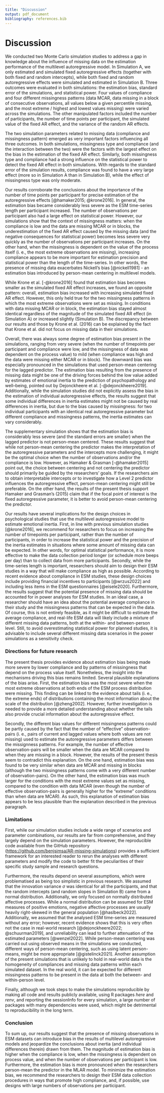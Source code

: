 ```yaml
---
title: "Discussion"
output: pdf_document
bibliography: references.bib
---
```


\newpage

# Discussion

We conducted two Monte Carlo simulation studies to address a gap in knowledge about the influence of missing data on the estimation performance of the multilevel autoregressive model. In Simulation A, we only estimated and simulated fixed autoregressive effects (together with both fixed and random intercepts), while both fixed and random autoregressive effects were simulated and estimated in Simulation B. Three outcomes were evaluated in both simulations: the estimation bias, standard error of the simulations, and statistical power. Four values of compliance and four different missingness patterns (data MCAR, data missing in a block of consecutive observations, all values below a given percentile missing, and the most extreme / highest and lowest values missing) were varied across the simulations. The other manipulated factors included the number of participants, the number of time points per participant, the simulated value of the fixed AR effect, and the variance of the random AR effects.

The two simulation parameters related to missing data (compliance and missingness pattern) emerged as very important factors influencing all three outcomes. In both simulations, missingness type and compliance (and the interaction between the two) were the factors with the largest effect on the bias in the estimation of the fixed AR effect. Similarly, both missingness type and compliance had a strong influence on the statistical power to detect the fixed AR effect in both simulations. With regards to the standard error of the simulation results, compliance was found to have a very large effect (more so in Simulation A than in Simulation B), while the effect of missingness type was only moderate.

Our results corroborate the conclusions about the importance of the number of time points per participant for precise estimation of the autoregressive effects [@hamaker2015; @krone2016]. In general, the estimation bias became considerably less severe as the ESM time-series length per participant increased. The number of observations per participant also had a large effect on statistical power. However, our simulations show that the context of missingness matters: when the compliance is low and the data are missing MCAR or in blocks, the underestimation of the fixed AR effect caused by the missing data (and the negative consequences for statistical power) becomes less severe very quickly as the number of observations per participant increases. On the other hand, when the missingness is dependent on the value of the process itself (i. e., the most extreme observations are missing), increasing compliance appears to be more important for estimation precision and statistical power than the length of the time-series. In other words, the presence of missing data exacerbates Nickell's bias [@nickell1981] - an estimation bias introduced by person-mean centering in multilevel models.

While Krone et al. [-@krone2016] found that estimation bias becomes smaller as the simulated fixed AR effect increases, we found an opposite pattern: overall, estimation bias increased with increasing simulated fixed AR effect. However, this only held true for the two missingness patterns in which the most extreme observations were set as missing. In conditions with data missing MCAR or in block, the estimation bias stayed almost identical regardless of the magnitude of the simulated fixed AR effect (in Simulation A) or increased slightly (Simulation B). The discrepancy between our results and those by Krone et al. (2016) can be explained by the fact that Krone et al. did not focus on missing data in their simulations.

Overall, there was always some degree of estimation bias present in the simulations, ranging from very severe (when the number of timepoints per participant and compliance were low, and the missingness of data was dependent on the process value) to mild (when compliance was high and the data were missing either MCAR or in block). The downward bias was especially pronounced in the simulations that used person-mean centering for the lagged predictor. The estimation bias resulting from the presence of missing data might be one of the driving forces behind the low value added by estimates of emotional inertia to the prediction of psychopathology and well--being, pointed out by Dejonckheere et al. [-@dejonckheere2019]. Additionally, while the simulation studies did not explicitly assess the bias in the estimation of individual autoregressive effects, the results suggest that some individual differences in inertia estimates might not be caused by real differences in inertia, but due to the bias caused by missingness: for two individual participants with an identical real autoregressive parameter but different compliance and missingness patterns, the inertia estimates can vary considerably.

The supplementary simulation shows that the estimation bias is considerably less severe (and the standard errors are smaller) when the lagged predictor is not person-mean centered. These results suggest that while not person-mean centering the predictor makes the interpretation of the autoregressive parameters and the intercepts more challenging, it might be the optimal choice when the number of observations and/or the compliance is low. However, as Hamaker & Grasman [-@hamaker2015] point out, the choice between centering and not centering the predictor should primarily be guided by the researchers' goals. If the researchers aim to obtain interpretable intercepts or to investigate how a Level 2 predictor influences the autoregressive effect, person-mean centering might still be preferable. On the other hand, the results of the present thesis support Hamaker and Grasman's (2015) claim that if the focal point of interest is the fixed autoregressive parameter, it is better to avoid person-mean centering the predictor.

Our results have several implications for the design choices in psychological studies that use the multilevel autoregressive model to estimate emotional inertia. First, in line with previous simulation studies [@krone2016], we recommend for researchers to focus on increasing the number of timepoints per participant, rather than the number of participants, in order to increase the statistical power and the precision of the inertia estimates in situations where some amount of missing data can be expected. In other words, for optimal statistical performance, it is more effective to make the data collection period longer (or schedule more beeps per day) than to collect data from more participants. Secondly, while the time-series length is important, researchers should aim to design their ESM studies in a way that will make compliance as high as possible. According to recent evidence about compliance in ESM studies, these design choices include providing financial incentives to participants [@wrzus2022] and including less items in the ESM questionnaires [@eisele2020]. Furthermore, the results suggest that the potential presence of missing data should be accounted for in power analyses for ESM studies. In an ideal case, a researcher should have an idea about the potential average compliance in their study and the missingness patterns that can be expected in the data. Of course, this is not entirely feasible, as it might be difficult to estimate the average compliance, and real-life ESM data will likely include a mixture of different missing data patterns, both at the within- and between-person level. Still, to avoid overestimating statistical power for planned studies, it is advisable to include several different missing data scenarios in the power simulations as a sensitivity check.

### Directions for future research

The present thesis provides evidence about estimation bias being made more severe by lower compliance and by patterns of missingness that depend on the process value itself. Nonetheless, the insight into the mechanisms driving this bias remains limited. Several plausible explanations of the bias arise. First, the estimation bias was the most severe when the most extreme observations at both ends of the ESM process distribution were missing. This finding can be linked to the evidence about tails (i. e., the extreme ends) of distributions containing the most information about the scale of the distribution [@zheng2002]. However, further investigation is needed to provide a more detailed understanding about whether the tails also provide crucial information about the autoregressive effect.

Secondly, the different bias values for different missingness patterns could be partly caused by the fact that the number of "effective" observation-pairs (i. e., pairs of current and lagged values where both values are not missing) used to estimate the autoregressive parameters differs between the missignness patterns. For example, the number of effective observation-pairs will be smaller when the data are MCAR compared to when they are missing in a block. However, the results of the present thesis seem to contradict this explanation. On the one hand, estimation bias was found to be very similar when data are MCAR and missing in blocks (although the two missingness patterns come with a very different number of observation-pairs). On the other hand, the estimation bias was much larger for the conditions with the most extreme values set as missing, compared to the condition with data MCAR (even though the number of effective observation-pairs is generally higher for the "extreme" conditions than when data are MCAR). As such, this explanation of estimation bias appears to be less plausible than the explanation described in the previous paragraph.

### Limitations

First, while our simulation studies include a wide range of scenarios and parameter combinations, our results are far from comprehensive, and they largely depend on the simulation parameters. However, the reproducible code available from the GitHub repository (<https://github.com/benjsimsa/AR-missing-simulations>) provides a sufficient framework for an interested reader to rerun the analyses with different parameters and modify the code to better fit the peculiarities of their specific study sample and research questions.

Furthermore, the results depend on several assumptions, which were problematised as being too simplistic in previous research. We assumed that the innovation variance $\sigma$ was identical for all the participants, and that the random intercepts (and random slopes in Simulation B) came from a normal distribution. Additionally, we only focused on normally distributed affective processes. While a normal distribution can be assumed for ESM measures of positive emotions, negative affective processes are usually heavily right-skewed in the general population [@haslbeck2022]. Additionally, we assumed that the analysed ESM time-series are measured without any error; however, recent evidence shows that this is very often not the case in real-world research [@dejonckheere2022; @schuurman2019], and unreliability can lead to further attenuation of the estimated parameters [@wenzel2022]. While person-mean centering was carried out using observed means in the simulations we conducted, different ways of person-mean centering, such as using latent person-means, might be more appropriate [@gistelinck2021]. Another assumption of the present simulations that is unlikely to hold in real-world data is the homogeneity of compliances and missing data patterns within each simulated dataset. In the real world, it can be expected for different missingness patterns to be present in the data at both the between- and within-person level.

Finally, although we took steps to make the simulations reproducible by making all code and results publicly available, using R packages *here* and *renv*, and reporting the sessionInfo for every simulation, a large number of packages with many dependencies were used, which might be detrimental to reproducibility in the long term.

### Conclusion 

To sum up, our results suggest that the presence of missing observations in ESM datasets can introduce bias in the results of multilevel autoregressive models and jeopardize the conclusions about inertia (and individual differences therein) drawn from them. The magnitude of estimation bias is higher when the compliance is low, when the missingness is dependent on process value, and when the number of observations per participant is low. Furthermore, the estimation bias is more pronounced when the researchers person-mean the predictor in the MLAR model. To minimize the estimation bias, we recommend the researchers to design their ESM data collection procedures in ways that promote high compliance, and, if possible, use designs with large numbers of observations per participant.
